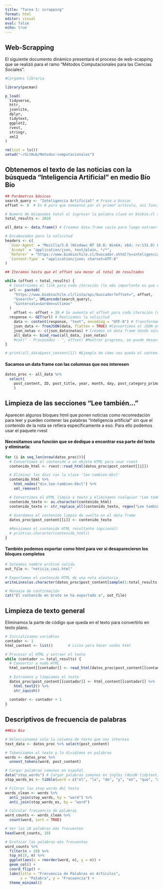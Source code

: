 ```yaml
---
title: "Tarea 1: scrapping"
format: html
editor: visual
eval: false
echo: true
---
```


## Web-Scrapping

El siguiente documento dinámico presentará el proceso de web-scapping que se realizó para el ramo "Métodos Computacionales para las Ciencias Sociales".

```r

#Cargamos libreria

library(pacman)

p_load(
  tidyverse,
  httr,
  jsonlite,
  dplyr,
  tidytext,
  ggplot2,
  rvest,
  stringr,
  xml2
)

rm(list = ls()) 
setwd("~/GitHub/Metodos-computacionales")
```

## Obtenemos el texto de las noticias con la búsqueda "Inteligencia Artificial" en medio Bío Bío

```r

## Parámetros básicos
search_query <- "Inteligencia Artificial" # Frase a buscar
offset <- 0  # En 0 para que comience por el primer artículo, así funciona la API

# Numero de búsquedas total al ingresar la palabra clave en bíobío.cl (hay datos que al parecer están codificados de otra forma, así que pusimos un número menor al total, que toma notas de prensa desde el año 2016 en adelante, tiene que ser múltiplo de 20)
total_results <- 2020  

all_data <- data.frame() # Creamos data.frame vacío para luego extraer los datos de la API

# Encabezados para la solicitud
headers <- c(
  `User-Agent` = "Mozilla/5.0 (Windows NT 10.0; Win64; x64; rv:131.0) Gecko/20100101 Firefox/131.0",
  `Accept` = "application/json, text/plain, */*",
  `Referer` = "https://www.biobiochile.cl/buscador.shtml?s=inteligencia+artificial",
  `Content-Type` = "application/json; charset=UTF-8"
)

## Iteramos hasta que el offset sea menor al total de resultados

while (offset < total_results) {
  # Construimos el link para cada iteración (lo más importante es que el offset vaya aumentando)
  url <- paste0(
    "https://www.biobiochile.cl/lista/api/buscador?offset=", offset,
    "&search=", URLencode(search_query),
    "&intervalo=&orden=ultimas"
  )
    offset <- offset + 20 # Se aumenta el offset para cada iteración (después de que se construya el link)
  response <- GET(url) # Realizamos la solicitud
    data <- content(response, "text", encoding = "UTF-8") # Transformamos el cuerpo de "response" en texto en formato UTF-8 
    json_data <- fromJSON(data, flatten = TRUE) #Convertimos el JSON en una lista leíble en R
    json_notas <- c(json_data$notas) # Creamos un data frame donde solo esté la información relevante
    all_data <- bind_rows(all_data, json_notas)
    #cat(" - Procesados - ", offset) #Mostrar progreso, se puede desactivar con #
}

# print(all_data$post_content[1]) #Ejemplo de cómo nos queda el contenido de la página
```

#### Sacamos un data frame con las columnas que nos interesen

```r

datos_proc <- all_data %>% 
  select(
    post_content, ID, post_title, year, month, day, post_category_primary.name, post_category_secondary.name
    )
```

## Limpieza de las secciones "Lee también..."

Aparecen algunos bloques html que ponen noticias como recomedación para leer y pueden contener las palabras "inteligencia artificial" sin que el contenido de la nota se refiera específicamente a eso. Para ello podemos usar el paquete rvest

#### Necesitamos una función que se dedique a encontrar esa parte del texto y eliminarla:

```r

for (i in seq_len(nrow(datos_proc))){
  # Convertimos el contenido a un objeto HTML para usar rvest
  contenido_html <- rvest::read_html(datos_proc$post_content[[i]])

  # Eliminar los divs con la clase 'lee-tambien-bbcl'
  contenido_html %>%
    html_nodes("div.lee-tambien-bbcl") %>%
    xml_remove()

  # Convertimos el HTML limpio a texto y eliminamos cualquier "Lee también" que quede en el contenido
  contenido_texto <- as.character(contenido_html)
  contenido_texto <- str_replace_all(contenido_texto, regex("Lee también.*?<\\/div>", dotall = TRUE), "")
  
  # Guardamos el contenido limpio de vuelta en el data frame
  datos_proc$post_content[[i]] <- contenido_texto

  #Revisamos el contenido HTML resultante (opcional)
  # print(as.character(contenido_html))
}
```

#### También podemos exportar como html para ver si desaparecieron los bloques completos

```r

# Seteamos nombre archivo salida
out_file <- "noticia_casi.html"

# Exportamos el contenido HTML de una nota aleatoria
writeLines(as.character(datos_proc$post_content[sample(1:total_results, 1)]), con = out_file)

# Mensaje de confirmación 
cat("El contenido en bruto se ha exportado a", out_file) 
```

## Limpieza de texto general

Eliminamos la parte de código que queda en el texto para convertirlo en texto plano.

```r
# Inicializamos variables
contador <- 1
html_content <- list()       # Lista para hacer nodos html

# Procesar el HTML y extraer el texto
while (contador <= total_results) {
  # Convertir a nodo HTML
  html_content[[contador]] <- read_html(datos_proc$post_content[[contador]])
  
  # Extraemos y limpiamos el texto
  datos_proc$post_content[[contador]] <- html_content[[contador]] %>%
    html_text2() %>% 
    str_squish()
  
  contador <- contador + 1
}
```

## Descriptivos de frecuencia de palabras

```r

##Bio Bio

# Seleccionamos solo la columna de texto que nos interesa
text_data <- datos_proc %>% select(post_content)

# Tokenizamos el texto y lo dividimos en palabras
words <- datos_proc %>%
  unnest_tokens(word, post_content)

# Cargar palabras comunes en español
data("stop_words") # Cargar palabras comunes en inglés (desde tidytext)
stop_words_es <- tibble(word = c("el", "la", "de", "y", "en", "que", "a", "los", "con", "por", "lee", "las", "para", "se", "es", "su",  "del", "una", "al", "como", "más", "lo", "este", "sus", "esta", "también", "entre", "fue", "han", "un", "sin", "sobre", "ya", "pero", "no", "muy", "si", "porque", "cuando", "desde", "todo", "son", "ha", "hay", "le", "ni", "cada", "me", "tanto", "hasta", "nos", "mi", "tus", "mis", "tengo", "tienes", "esa", "ese", "tan", "esa", "esos", "esa", "esas", "él", "ella", "ellos", "ellas", "nosotros", "vosotros", "vosotras", "ustedes", "uno", "una", "unos", "unas", "alguien", "quien", "cual", "cuales", "cualquier", "cualesquiera", "como", "donde", "cuanto", "demasiado", "poco", "menos", "casi", "algunos", "algunas", "aunque", "cuyo", "cuya", "cuyos", "cuyas", "ser", "haber", "estar", "tener", "hacer", "ir", "ver", "dar", "debe", "debido", "puede", "pues", "dicho", "hecho", "mientras", "luego", "además", "entonces", "así", "tal", "dicha", "mismo", "misma", "demás", "otro", "otra", "otros", "otras", "debería", "tendría", "podría", "menos", "cuándo", "dónde",  "qué", "quién", "cuyo", "la", "lo", "las", "que", "está", "según", "esto"))

# Filtrar las stop words del texto
words_clean <- words %>%
  anti_join(stop_words, by = "word") %>%
  anti_join(stop_words_es, by = "word")

# Calcular frecuencia de palabras
word_counts <- words_clean %>%
  count(word, sort = TRUE)

# Ver las 10 palabras más frecuentes
head(word_counts, 10)

# Graficar las palabras más frecuentes
word_counts %>%
  filter(n > 10) %>%
  top_n(15, n) %>%
  ggplot(aes(x = reorder(word, n), y = n)) +
  geom_col() +
  coord_flip() +
  labs(title = "Frecuencia de Palabras en Artículos",
       x = "Palabra", y = "Frecuencia") +
  theme_minimal()
```
